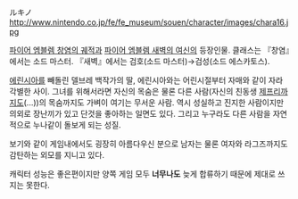 ルキノ
http://www.nintendo.co.jp/fe/fe_museum/souen/character/images/chara16.jpg

[[파이어 엠블렘 창염의 궤적]]과 [[파이어 엠블렘 새벽의 여신]]의 등장인물. 클래스는 『창염』에서는 소드 마스터. 『새벽』에서는 검호(소드 마스터)→검성(소드 에스카토스).

[[에린시아]]를 빼돌린 델브레 백작가의 딸, 에린시아와는 어린시절부터 자매와 같이 자라 각별한 사이. 그녀를 위해서라면 자신의 목숨은 물론 다른 사람(자신의 친동생 [[제프리]]까지도(...))의 목숨까지도 가벼이 여기는 무서운 사람. 역시 성실하고 진지한 사람이지만 의외로 장난끼가 있고 단것을 좋아하는 일면도 있다. 그리고 누구라도 다른 사람을 자연적으로 누나같이 돌보게 되는 성질.

보기와 같이 게임내에서도 굉장히 아름다우신 분으로 남자는 물론 여자와 라그즈까지도 감탄하는 외모를 지니고 있다. 

캐릭터 성능은 좋은편이지만 양쪽 게임 모두 '''너무나도''' 늦게 합류하기 때문에 제대로 쓰지는 못한다. 
